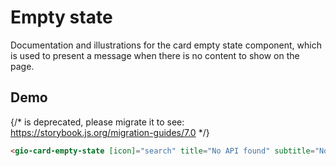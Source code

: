 
<Meta of={ReadmeStories} />

# Empty state

Documentation and illustrations for the card empty state component, which is used to present a message when there is no content to show on the page.

## Demo

{/* <Story id="components-empty-state--default" /> is deprecated, please migrate it to <Story of={referenceToStory} /> see: https://storybook.js.org/migration-guides/7.0 */}

<Story id="components-empty-state--default" />

```html
<gio-card-empty-state [icon]="search" title="No API found" subtitle="No API found. Please try again or create one."></gio-card-empty-state>
```
